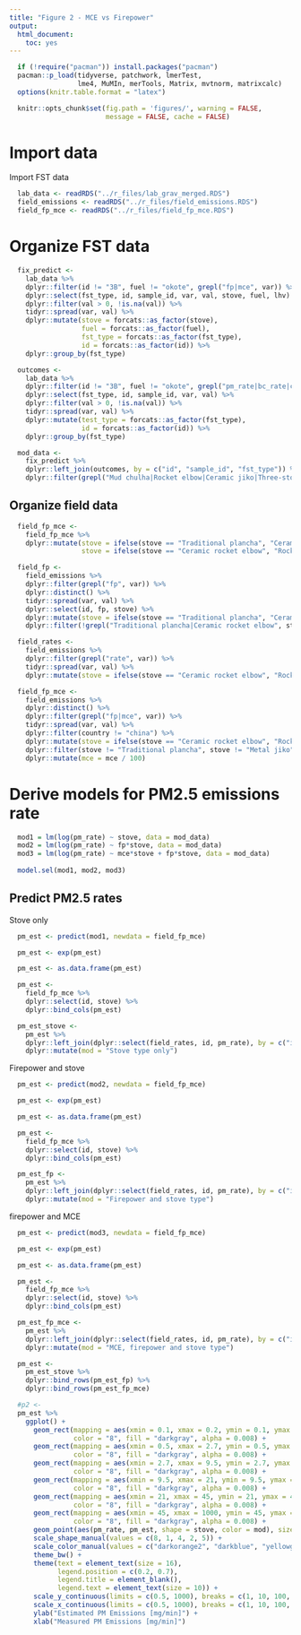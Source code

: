 ```yaml
---
title: "Figure 2 - MCE vs Firepower"
output:
  html_document:
    toc: yes
---
```


```r
  if (!require("pacman")) install.packages("pacman")
  pacman::p_load(tidyverse, patchwork, lmerTest,
                 lme4, MuMIn, merTools, Matrix, mvtnorm, matrixcalc)
  options(knitr.table.format = "latex")
```

```r
  knitr::opts_chunk$set(fig.path = 'figures/', warning = FALSE,
                        message = FALSE, cache = FALSE)
```

# Import data

Import FST data

```r
  lab_data <- readRDS("../r_files/lab_grav_merged.RDS")
  field_emissions <- readRDS("../r_files/field_emissions.RDS")
  field_fp_mce <- readRDS("../r_files/field_fp_mce.RDS")
```

# Organize FST data

```r
  fix_predict <-
    lab_data %>%
    dplyr::filter(id != "3B", fuel != "okote", grepl("fp|mce", var)) %>%
    dplyr::select(fst_type, id, sample_id, var, val, stove, fuel, lhv) %>%
    dplyr::filter(val > 0, !is.na(val)) %>%
    tidyr::spread(var, val) %>%
    dplyr::mutate(stove = forcats::as_factor(stove),
                  fuel = forcats::as_factor(fuel),
                  fst_type = forcats::as_factor(fst_type),
                  id = forcats::as_factor(id)) %>%
    dplyr::group_by(fst_type)
```

```r
  outcomes <-
    lab_data %>%
    dplyr::filter(id != "3B", fuel != "okote", grepl("pm_rate|bc_rate|co_rate", var)) %>%
    dplyr::select(fst_type, id, sample_id, var, val) %>%
    dplyr::filter(val > 0, !is.na(val)) %>%
    tidyr::spread(var, val) %>%
    dplyr::mutate(test_type = forcats::as_factor(fst_type),
                  id = forcats::as_factor(id)) %>%
    dplyr::group_by(fst_type)
```

```r
  mod_data <-
    fix_predict %>%
    dplyr::left_join(outcomes, by = c("id", "sample_id", "fst_type")) %>%
    dplyr::filter(grepl("Mud chulha|Rocket elbow|Ceramic jiko|Three-stone fire|Ceramic plancha", stove))
```

## Organize field data

```r
  field_fp_mce <-
    field_fp_mce %>%
    dplyr::mutate(stove = ifelse(stove == "Traditional plancha", "Ceramic plancha", stove),
                  stove = ifelse(stove == "Ceramic rocket elbow", "Rocket elbow", stove))
```

```r
  field_fp <-
    field_emissions %>%
    dplyr::filter(grepl("fp", var)) %>%
    dplyr::distinct() %>%
    tidyr::spread(var, val) %>%
    dplyr::select(id, fp, stove) %>%
    dplyr::mutate(stove = ifelse(stove == "Traditional plancha", "Ceramic plancha", stove)) %>%
    dplyr::filter(!grepl("Traditional plancha|Ceramic rocket elbow", stove))
```

```r
  field_rates <-
    field_emissions %>%
    dplyr::filter(grepl("rate", var)) %>%
    tidyr::spread(var, val) %>%
    dplyr::mutate(stove = ifelse(stove == "Ceramic rocket elbow", "Rocket elbow", stove))
```

```r
  field_fp_mce <-
    field_emissions %>%
    dplyr::distinct() %>%
    dplyr::filter(grepl("fp|mce", var)) %>%
    tidyr::spread(var, val) %>%
    dplyr::filter(country != "china") %>%
    dplyr::mutate(stove = ifelse(stove == "Ceramic rocket elbow", "Rocket elbow", stove)) %>%
    dplyr::filter(stove != "Traditional plancha", stove != "Metal jiko") %>%
    dplyr::mutate(mce = mce / 100)
```

# Derive models for PM2.5 emissions rate

```r
  mod1 = lm(log(pm_rate) ~ stove, data = mod_data)
  mod2 = lm(log(pm_rate) ~ fp*stove, data = mod_data)
  mod3 = lm(log(pm_rate) ~ mce*stove + fp*stove, data = mod_data)
  
  model.sel(mod1, mod2, mod3)
```

## Predict PM2.5 rates

Stove only

```r
  pm_est <- predict(mod1, newdata = field_fp_mce)

  pm_est <- exp(pm_est)

  pm_est <- as.data.frame(pm_est)
```

```r
  pm_est <-
    field_fp_mce %>%
    dplyr::select(id, stove) %>%
    dplyr::bind_cols(pm_est)
```

```r
  pm_est_stove <-
    pm_est %>%
    dplyr::left_join(dplyr::select(field_rates, id, pm_rate), by = c("id")) %>%
    dplyr::mutate(mod = "Stove type only")
```

Firepower and stove

```r
  pm_est <- predict(mod2, newdata = field_fp_mce)

  pm_est <- exp(pm_est)

  pm_est <- as.data.frame(pm_est)
```

```r
  pm_est <-
    field_fp_mce %>%
    dplyr::select(id, stove) %>%
    dplyr::bind_cols(pm_est)
```

```r
  pm_est_fp <-
    pm_est %>%
    dplyr::left_join(dplyr::select(field_rates, id, pm_rate), by = c("id")) %>%
    dplyr::mutate(mod = "Firepower and stove type")
```

firepower and MCE

```r
  pm_est <- predict(mod3, newdata = field_fp_mce)

  pm_est <- exp(pm_est)

  pm_est <- as.data.frame(pm_est)
```

```r
  pm_est <-
    field_fp_mce %>%
    dplyr::select(id, stove) %>%
    dplyr::bind_cols(pm_est)
```

```r
  pm_est_fp_mce <-
    pm_est %>%
    dplyr::left_join(dplyr::select(field_rates, id, pm_rate), by = c("id")) %>%
    dplyr::mutate(mod = "MCE, firepower and stove type")
```


```r
  pm_est <-
    pm_est_stove %>%
    dplyr::bind_rows(pm_est_fp) %>%
    dplyr::bind_rows(pm_est_fp_mce)
```

```r
  #p2 <-
  pm_est %>%
    ggplot() +
      geom_rect(mapping = aes(xmin = 0.1, xmax = 0.2, ymin = 0.1, ymax = 0.2),
                color = "8", fill = "darkgray", alpha = 0.008) +
      geom_rect(mapping = aes(xmin = 0.5, xmax = 2.7, ymin = 0.5, ymax = 2.7),
                color = "8", fill = "darkgray", alpha = 0.008) +
      geom_rect(mapping = aes(xmin = 2.7, xmax = 9.5, ymin = 2.7, ymax = 9.5),
                color = "8", fill = "darkgray", alpha = 0.008) +
      geom_rect(mapping = aes(xmin = 9.5, xmax = 21, ymin = 9.5, ymax = 21),
                color = "8", fill = "darkgray", alpha = 0.008) +
      geom_rect(mapping = aes(xmin = 21, xmax = 45, ymin = 21, ymax = 45),
                color = "8", fill = "darkgray", alpha = 0.008) +
      geom_rect(mapping = aes(xmin = 45, xmax = 1000, ymin = 45, ymax = 1000),
                color = "8", fill = "darkgray", alpha = 0.008) +
      geom_point(aes(pm_rate, pm_est, shape = stove, color = mod), size = 3, stroke = 1.5) +
      scale_shape_manual(values = c(8, 1, 4, 2, 5)) +
      scale_color_manual(values = c("darkorange2", "darkblue", "yellowgreen")) +
      theme_bw() +
      theme(text = element_text(size = 16),
            legend.position = c(0.2, 0.7),
            legend.title = element_blank(),
            legend.text = element_text(size = 10)) +
      scale_y_continuous(limits = c(0.5, 1000), breaks = c(1, 10, 100, 1000), trans = "log10") +
      scale_x_continuous(limits = c(0.5, 1000), breaks = c(1, 10, 100, 1000), trans = "log10") +
      ylab("Estimated PM Emissions [mg/min]") +
      xlab("Measured PM Emissions [mg/min]")
```